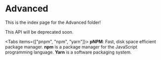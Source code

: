 # Advanced

This is the index page for the Advanced folder!


<Callout type="warning" emoji="⚠️">
  This API will be deprecated soon.
</Callout>


<Tabs items={["pnpm", "npm", "yarn"]}>
  <Tab>**pNPM**: Fast, disk space efficient package manager.</Tab>
  <Tab>
    **npm** is a package manager for the JavaScript programming language.
  </Tab>
  <Tab>**Yarn** is a software packaging system.</Tab>
</Tabs>
